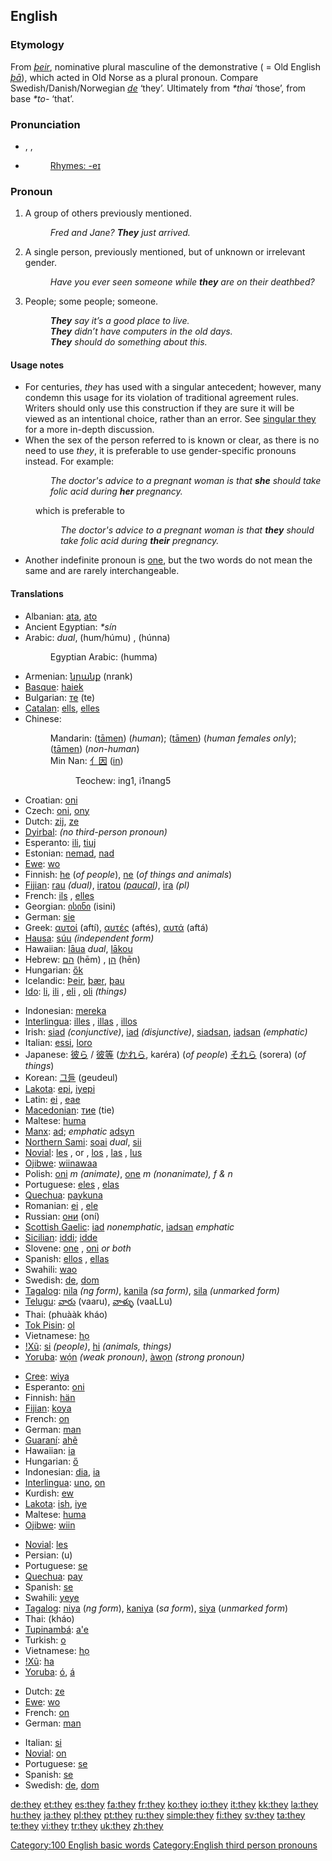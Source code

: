 ==English==

{{rank|all|him|she|33|they|my|were|are}}

===Etymology===
From {{ON.}} ''[[þeir]]'', nominative plural masculine of the demonstrative ( = Old English ''[[þa|þā]]''), which acted in Old Norse as a plural pronoun.  Compare Swedish/Danish/Norwegian ''[[de]]'' ‘they’.  Ultimately from {{PG.}} ''*thai'' ‘those’, from {{PIE.}} base ''*to-'' ‘that’.

===Pronunciation===
*{{enPR|thā}}, {{IPA|/ðeɪ/}}, {{SAMPA|/DeI/}}
*{{audio|en-us-they.ogg|Audio (US)}}
*:[[Rhymes:English:-eɪ|Rhymes: -eɪ]]

===Pronoun===
{{wikipedia}}
{{en-pron|desc=personal pronoun; the third person, nominative case, usually plural, but sometimes used in the singular when the gender is unknown or irrelevant|objective case|them|possessive|their|possessive noun|theirs|reflexive plural|themselves|reflexive singular|themself}}

# {{context|the third person plural}} A group of others previously mentioned.
#:''Fred and Jane?  '''They''' just arrived.''
# {{context|the third person singular|disputed}} A single person, previously mentioned, but of unknown or irrelevant gender.
#:''Have you ever seen someone while '''they''' are on their deathbed?''
# {{context|indefinite pronoun, vague meaning}} People; some people; someone.
#:'''''They''' say it’s a good place to live.''
#:'''''They''' didn’t have computers in the old days.''
#:'''''They''' should do something about this.''

====Usage notes====
*For centuries, ''they'' has used with a singular antecedent; however, many condemn this usage for its violation of traditional agreement rules. Writers should only use this construction if they are sure it will be viewed as an intentional choice, rather than an error. See [[w:Singular_they|singular they]] for a more in-depth discussion.
*When the sex of the person referred to is known or clear, as there is no need to use ''they'', it is preferable to use gender-specific pronouns instead. For example:
*:''The doctor's advice to a pregnant woman is that '''she''' should take folic acid during '''her''' pregnancy.''
:which is preferable to
::''The doctor's advice to a pregnant woman is that '''they''' should take folic acid during '''their''' pregnancy.''
*Another indefinite pronoun is [[one]], but the two words do not mean the same and are rarely interchangeable.

====Translations====
{{trans-top|third-person plural pronoun}}
*Albanian: [[ata]], [[ato]]
*Ancient Egyptian: ''*sín''
*Arabic: {{ARchar|[[هما|هُمَا]]}} {{IPAchar|(húmaː)}} ''dual'', {{ARchar|[[‎‎هم|هُمُ]]/[[‎‎هم|هُمْ]]}} (hum/húmu) {{p}}, {{ARchar|[[‎‎هن|هُنّ]]}} (húnna) {{f}}
*:Egyptian Arabic: {{ARchar|[[هما]]}} (humma)
*Armenian: [[նրանք]] (nrank)
*[[Basque]]: [[haiek]]
*Bulgarian: [[те]] (te)
*[[Catalan]]: [[ells]], [[elles]]
*Chinese:
*:Mandarin: {{zh-ts|他們|他们}} ([[tāmen]]) (''human''); {{zh-ts|她們|她们}} ([[tāmen]]) (''human females only''); {{zh-ts|它們|它们}} ([[tāmen]]) (''non-human'')
*:Min Nan: [[亻因]] ([[in]])
*::Teochew: ing1, i1nang5
*Croatian: [[oni]]
*Czech: [[oni]], [[ony]]
*Dutch: [[zij]], [[ze]]
*[[Dyirbal]]: ''(no third-person pronoun)''
*Esperanto: [[ili]], [[tiuj]]
*Estonian: [[nemad]], [[nad]]
*[[Ewe]]: [[wo]]
*Finnish: [[he#Finnish|he]] (''of people''), [[ne#Finnish|ne]] (''of things and animals'')
*[[Fijian]]: [[rau]] ''(dual)'', [[iratou]] ''([[paucal]])'', [[ira]] ''(pl)''
*French: [[ils]] {{m}}, [[elles]] {{f}}
*Georgian: [[ისინი]] (isini)
*German: [[sie]]
*Greek: [[αυτοί]] {{m}} (aftí), [[αυτές]] {{f}} (aftés), [[αυτά]] {{n}} (aftá)
*[[Hausa]]: [[súu]] ''(independent form)''
*Hawaiian: [[laua|lāua]] ''dual'', [[lakou|lākou]] {{p}}
*Hebrew: [[הם]] (hēm) {{m}}, [[הן]] (hēn) {{f}}
*Hungarian: [[ők]]
*Icelandic: [[Þeir]], [[þær]], [[þau]]
*[[Ido]]: [[li]], [[ili]] {{m}}, [[eli]] {{f}}, [[oli]] ''(things)''
{{trans-mid}}
*Indonesian: [[mereka]]
*[[Interlingua]]: [[illes]] {{m}}, [[illas]] {{f}}, [[illos]] {{n}}
*Irish: [[siad]] ''(conjunctive)'', [[iad]] ''(disjunctive)'', [[siadsan]], [[iadsan]] ''(emphatic)''
*Italian: [[essi]], [[loro]]
*Japanese: [[彼ら]] / [[彼等]] ([[かれら]], karéra) (''of people'') [[それら]] (sorera) (''of things'')
*Korean: [[그들]] (geudeul)
*[[Lakota]]: [[epi]], [[iyepi]]
*Latin: [[ei]] {{m}}, [[eae]] {{f}}
*[[Macedonian]]: [[тие]] (tie)
*Maltese: [[huma]]
*[[Manx]]: [[ad]]; ''emphatic'' [[adsyn]]
*[[Northern Sami]]: [[soai]] ''dual'', [[sii]] {{p}}
*[[Novial]]: [[les]] {{m}}, {{f}} or {{n}}, [[los]] {{m}}, [[las]] {{f}}, [[lus]] {{n}}
*[[Ojibwe]]: [[wiinawaa]]
*Polish: [[oni]] ''m (animate)'', [[one]] ''m (nonanimate), f & n''
*Portuguese: [[eles]] {{m}}, [[elas]] {{f}}
*[[Quechua]]: [[paykuna]]
*Romanian: [[ei]] {{m}}, [[ele]] {{f}}
*Russian: [[они]] (oní)
*[[Scottish Gaelic]]: [[iad]] ''nonemphatic'', [[iadsan]] ''emphatic''
*[[Sicilian]]: [[iddi]]; [[idde]] {{f}}
*Slovene: [[one]] {{f}}, [[oni]] {{m}} ''or both''
*Spanish: [[ellos]] {{m}}, [[ellas]] {{f}}
*Swahili: [[wao]]
*Swedish: [[de#Swedish|de]], [[dom#Swedish|dom]]
*[[Tagalog]]: [[nila]] ''(ng form)'', [[kanila]] ''(sa form)'', [[sila]] ''(unmarked form)''
*[[Telugu]]: [[వారు]] (vaaru), [[వాళ్ళు]] (vaaLLu)
*Thai: {{THchar|[[พวกเขา]]}} (phuààk kháo)
*[[Tok Pisin]]: [[ol]]
*Vietnamese: [[họ]]
*[[!Xũ]]: [[si#!Xũ|si]] ''(people)'', [[hi#!Xũ|hi]] ''(animals, things)''
*[[Yoruba]]: [[wọ́n]] ''(weak pronoun)'', [[àwọn]] ''(strong pronoun)''
{{trans-bottom}}

{{trans-top|third-person singular, of unknown or irrelevant gender}}
*[[Cree]]: [[wiya]]
*Esperanto: [[oni]]
*Finnish: [[hän]]
*[[Fijian]]: [[koya]]
*French: [[on#French|on]]
*German: [[man#German|man]]
*[[Guaraní]]: [[ahẽ]]
*Hawaiian: [[ia]]
*Hungarian: [[ő]]
*Indonesian: [[dia#Indonesian|dia]], [[ia]]
*[[Interlingua]]: [[uno]], [[on#Interlingua|on]]
*Kurdish: [[ew]]
*[[Lakota]]: [[ish]], [[iye]]
*Maltese: [[huma]]
*[[Ojibwe]]: [[wiin]]
{{trans-mid}}
*[[Novial]]: [[les]]
*Persian: {{FAchar|[[او#Persian|او]]}} (u)
*Portuguese: [[se]]
*[[Quechua]]: [[pay#Quechua|pay]]
*Spanish: [[se]]
*Swahili: [[yeye]]
*[[Tagalog]]: [[niya]] (''ng form''), [[kaniya]] (''sa form''), [[siya]] (''unmarked form'')
*Thai: {{THchar|[[เขา]]}} (kháo)
*[[Tupinambá]]: [[a'e]]
*Turkish: [[o#Turkish|o]]
*Vietnamese: [[họ]]
*[[!Xũ]]: [[ha#!Xũ|ha]]
*[[Yoruba]]: [[ó]], [[á]]
{{trans-bottom}}

{{trans-top|one, people, some people}}
*Dutch: [[ze]]
*[[Ewe]]: [[wo]]
*French: [[on#French|on]]
*German: [[man#German|man]]
{{trans-mid}}
*Italian: [[si#Italian|si]]
*[[Novial]]: [[on#Novial|on]]
*Portuguese: [[se#Portuguese|se]]
*Spanish: [[se#Spanish|se]]
*Swedish: [[de#Swedish|de]], [[dom#Swedish|dom]]
{{trans-bottom}}

[[Category:100 English basic words]]
[[Category:English third person pronouns]]

[[de:they]]
[[et:they]]
[[es:they]]
[[fa:they]]
[[fr:they]]
[[ko:they]]
[[io:they]]
[[it:they]]
[[kk:they]]
[[la:they]]
[[hu:they]]
[[ja:they]]
[[pl:they]]
[[pt:they]]
[[ru:they]]
[[simple:they]]
[[fi:they]]
[[sv:they]]
[[ta:they]]
[[te:they]]
[[vi:they]]
[[tr:they]]
[[uk:they]]
[[zh:they]]